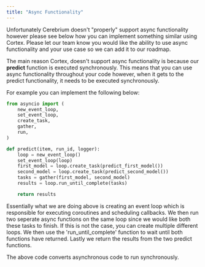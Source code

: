 ```yaml
---
title: "Async Functionality"
---
```


Unfortunately Cerebrium doesn't "properly" support async functionality however please see below how you can implement something similar using Cortex. Please
let our team know you would like the ability to use async functionality and your use case so we can add it to our roadmap.

The main reason Cortex, doesn't support async functionality is because our **predict** function is executed synchronously. This means that you can use async
functionality throughout your code however, when it gets to the predict functionality, it needs to be executed synchronously.

For example you can implement the following below:

```python
from asyncio import (
    new_event_loop,
    set_event_loop,
    create_task,
    gather,
    run,
)

def predict(item, run_id, logger):
    loop = new_event_loop()
    set_event_loop(loop)
    first_model = loop.create_task(predict_first_model())
    second_model = loop.create_task(predict_second_model())
    tasks = gather(first_model, second_model)
    results = loop.run_until_complete(tasks)

    return results
```

Essentially what we are doing above is creating an event loop which is responsible for executing coroutines and scheduling callbacks.
We then run two seperate async functions on the same loop since we would like both these tasks to finish. If this is not the case, you can create multiple different
loops. We then use the 'run_until_complete' function to wait until both functions have returned. Lastly we return the results from the two predict functions.

The above code converts asynchronous code to run synchronously.
